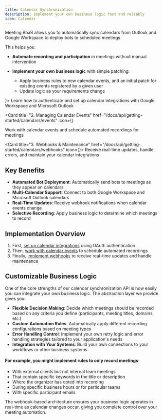 ```yaml
---
title: Calendar Synchronization
description: Implement your own business logic fast and reliably
icon: Calendar
---
```




Meeting BaaS allows you to automatically sync calendars from Outlook and Google Workspace to deploy bots to scheduled meetings.

This helps you:

- **Automate recording and participation** in meetings without manual intervention

- **Implement your own business logic** with simple patching:
  - Apply business rules to new calendar events, and an initial patch for existing events registered by a given user
  - Update logic as your requirements change

<div className="grid grid-cols-1 gap-4 mt-0 md:grid-cols-2 lg:grid-cols-3">
  <Card title="1. Calendar Sync Setup" href="/docs/api/getting-started/calendars/setup" icon={<ChevronRight className="w-4 h-4" />}>
    Learn how to authenticate and set up calendar integrations with Google Workspace and Microsoft Outlook
  </Card>

<Card
  title="2. Managing Calendar Events"
  href="/docs/api/getting-started/calendars/events"
  icon={<ChevronRight className="w-4 h-4" />}
>
  Work with calendar events and schedule automated recordings for meetings
</Card>

  <Card title="3. Webhooks & Maintenance" href="/docs/api/getting-started/calendars/webhooks" icon={<ChevronRight className="w-4 h-4" />}>
    Receive real-time updates, handle errors, and maintain your calendar integrations
  </Card>
</div>

## Key Benefits

- **Automated Bot Deployment**: Automatically send bots to meetings as they appear on calendars
- **Multi-Calendar Support**: Connect to both Google Workspace and Microsoft Outlook calendars
- **Real-Time Updates**: Receive webhook notifications when calendar events change
- **Selective Recording**: Apply business logic to determine which meetings to record

## Implementation Overview

1. First, [set up calendar integrations](/docs/api/getting-started/calendars/setup) using OAuth authentication
2. Then, [work with calendar events](/docs/api/getting-started/calendars/events) to schedule automated recordings
3. Finally, [implement webhooks](/docs/api/getting-started/calendars/webhooks) to receive real-time updates and handle maintenance

## Customizable Business Logic

One of the core strengths of our calendar synchronization API is how easily you can integrate your own business logic. The abstraction layer we provide gives you:

- **Flexible Decision Making**: Decide which meetings should be recorded based on any criteria you define (participants, meeting titles, domains, etc.)
- **Custom Automation Rules**: Automatically apply different recording configurations based on meeting types
- **Error Handling Control**: Implement your own retry logic and error handling strategies tailored to your application's needs
- **Integration with Your Systems**: Build your own connections to your workflows or other business systems

#### For example, you might implement rules to only record meetings:

- With external clients but not internal team meetings
- That contain specific keywords in the title or description
- Where the organizer has opted into recording
- During specific business hours or for particular teams
- With specific participant emails

The webhook-based architecture ensures your business logic operates in real-time as calendar changes occur, giving you complete control over your meeting automation.
